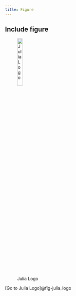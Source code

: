 ```yaml
---
title: Figure
---
```


## Include figure

![Julia Logo](https://upload.wikimedia.org/wikipedia/commons/1/1f/Julia_Programming_Language_Logo.svg){#fig-julia_logo width=20%}

[Go to Julia Logo]@fig-julia_logo